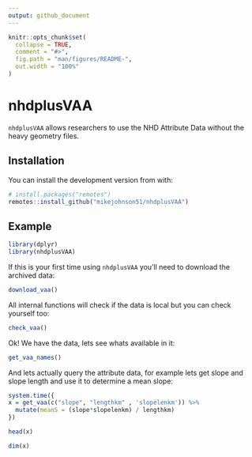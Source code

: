 ```yaml
---
output: github_document
---
```


<!-- README.md is generated from README.Rmd. Please edit that file -->

```r
knitr::opts_chunk$set(
  collapse = TRUE,
  comment = "#>",
  fig.path = "man/figures/README-",
  out.width = "100%"
)
```

# nhdplusVAA

<!-- badges: start -->
<!-- badges: end -->

`nhdplusVAA` allows researchers to use the NHD Attribute Data without the heavy geometry files.

## Installation

You can install the development version from with:

``` r
# install.packages("remotes")
remotes::install_github("mikejohnson51/nhdplusVAA")
```

## Example

```r
library(dplyr)
library(nhdplusVAA)
```

If this is your first time using `nhdplusVAA` you'll need to download the archived data:

```r
download_vaa()
```

All internal functions will check if the data is local but you can check yourself too:
```r
check_vaa()
```

Ok! We have the data, lets see whats available in it:

```r
get_vaa_names()
```

And lets actually query the attribute data, for example lets get slope and slope length and use it to determine a mean slope:

```r
system.time({
x = get_vaa(c("slope", "lengthkm" , 'slopelenkm')) %>% 
  mutate(meanS = (slope*slopelenkm) / lengthkm)
})
```

```r
head(x)

dim(x)
```

